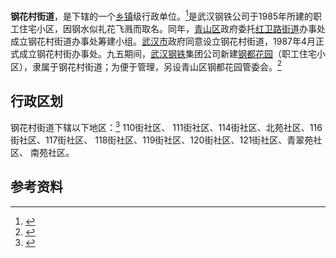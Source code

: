 {{中国乡级行政区|42/01/07/010/000
| 景观照片文件名=钢花村街道辽宁街与建设二路十字路口.jpg
| 景观照片描述=钢花村街道辽宁街与建设二路十字路口
| 位置图文件名={{武汉市青山区行政区划图}}
| 位置图描述=钢花村街道地理位置
}}
'''钢花村街道'''，是{{PRC admin/fullname|42/01/07/010/000|3}}下辖的一个[[乡镇|乡镇]]级行政单位。<ref>{{PRC admin/ref sgc|{{PRC admin/parent|42/01/07/010/000}}}}</ref>是武汉钢铁公司于1985年所建的职工住宅小区，因钢水似礼花飞溅而取名。同年，[[青山区|青山区]]政府委托[[红卫路街道|红卫路街道]]办事处成立钢花村街道办事处筹建小组。[[武汉市|武汉市]]政府同意设立钢花村街道，1987年4月正式成立钢花村街办事处。九五期间，[[武汉钢铁|武汉钢铁]]集团公司新建[[钢都花园|钢都花园]]（职工住宅小区），隶属于钢花村街道；为便于管理，另设青山区钢都花园管委会。<ref>{{cite web|language=zh-hans|publisher=行政区划网|title=钢花村街道|url=http://www.xzqh.org/html/show/hb/37060.html|date=2014-07-07|accessdate=2019-06-27|archive-date=2020-06-14|archive-url=https://web.archive.org/web/20200614153441/http://xzqh.org/html/show/hb/37060.html|dead-url=no}}</ref>

== 行政区划 ==

钢花村街道下辖以下地区：<ref>{{PRC admin/ref sgc|42/01/07/010/000}}</ref>
110街社区、	111街社区、114街社区、北苑社区、116街社区、117街社区、	118街社区、119街社区、120街社区、121街社区、青翠苑社区、	南苑社区。

== 参考资料 ==

{{reflist}}

{{行政区划小作品}}
{{PRC admin/navcat|42/01/07/010/000}}